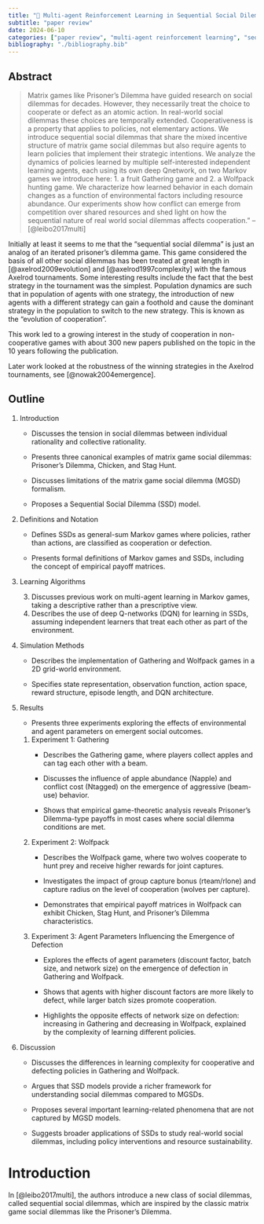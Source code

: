 ```yaml
---
title: "️👮 Multi-agent Reinforcement Learning in Sequential Social Dilemmas"
subtitle: "paper review"
date: 2024-06-10
categories: ["paper review", "multi-agent reinforcement learning", "sequential social dilemmas","sequential social dilemmas", "cooperation", "Markov games", "agent-based social simulation", "non-cooperative games"]
bibliography: "./bibliography.bib"
---
```


##  Abstract

> Matrix games like Prisoner’s Dilemma have guided research on social dilemmas for decades. However, they necessarily treat the choice to cooperate or defect as an atomic action. In real-world social dilemmas these choices are temporally extended. Cooperativeness is a property that applies to policies, not elementary actions. We introduce sequential social dilemmas that share the mixed incentive structure of matrix game social dilemmas but also require agents to learn policies that implement their strategic intentions. We analyze the dynamics of policies learned by multiple self-interested independent learning agents, each using its own deep Qnetwork, on two Markov games we introduce here: 1. a fruit Gathering game and 2. a Wolfpack hunting game. We characterize how learned behavior in each domain changes as a function of environmental factors including resource abundance. Our experiments show how conflict can emerge from competition over shared resources and shed light on how the sequential nature of real world social dilemmas affects cooperation." -- [@leibo2017multi]

::: callout-warning
Initially at least it seems to me that the "sequential social dilemma" is just an analog of an iterated prisoner's dilemma game. This game considered the basis of all other social dilemmas has been treated at great length in [@axelrod2009evolution] and [@axelrod1997complexity] with the famous Axelrod tournaments. Some interesting results include the fact that the best strategy in the tournament was the simplest. Population dynamics are such that in population of agents with one strategy, the introduction of new agents with a different strategy can gain a foothold and cause the dominant strategy in the population to switch to the new strategy. This is known as the "evolution of cooperation".

This work led to a growing interest in the study of cooperation in non-cooperative games with about 300 new papers published on the topic in the 10 years following the publication.

Later work looked at the robustness of the winning strategies in the Axelrod tournaments, see [@nowak2004emergence].
:::

## Outline

1.  Introduction
    -   Discusses the tension in social dilemmas between individual rationality and collective rationality.

    -   Presents three canonical examples of matrix game social dilemmas: Prisoner's Dilemma, Chicken, and Stag Hunt.

    -   Discusses limitations of the matrix game social dilemma (MGSD) formalism.

    -   Proposes a Sequential Social Dilemma (SSD) model.
2.  Definitions and Notation
    -   Defines SSDs as general-sum Markov games where policies, rather than actions, are classified as cooperation or defection.

    -   Presents formal definitions of Markov games and SSDs, including the concept of empirical payoff matrices.

3.  Learning Algorithms
    3.  Discusses previous work on multi-agent learning in Markov games, taking a descriptive rather than a prescriptive view.
    4.  Describes the use of deep Q-networks (DQN) for learning in SSDs, assuming independent learners that treat each other as part of the environment.
4.  Simulation Methods
    -   Describes the implementation of Gathering and Wolfpack games in a 2D grid-world environment.

    -   Specifies state representation, observation function, action space, reward structure, episode length, and DQN architecture.

5.  Results

    -   Presents three experiments exploring the effects of environmental and agent parameters on emergent social outcomes.

    1.  Experiment 1: Gathering
        -   Describes the Gathering game, where players collect apples and can tag each other with a beam.

        -   Discusses the influence of apple abundance (Napple) and conflict cost (Ntagged) on the emergence of aggressive (beam-use) behavior.

        -   Shows that empirical game-theoretic analysis reveals Prisoner's Dilemma-type payoffs in most cases where social dilemma conditions are met.
    2.  Experiment 2: Wolfpack
        -   Describes the Wolfpack game, where two wolves cooperate to hunt prey and receive higher rewards for joint captures.

        -   Investigates the impact of group capture bonus (rteam/rlone) and capture radius on the level of cooperation (wolves per capture).

        -   Demonstrates that empirical payoff matrices in Wolfpack can exhibit Chicken, Stag Hunt, and Prisoner’s Dilemma characteristics.
    3.  Experiment 3: Agent Parameters Influencing the Emergence of Defection
        -   Explores the effects of agent parameters (discount factor, batch size, and network size) on the emergence of defection in Gathering and Wolfpack.

        -   Shows that agents with higher discount factors are more likely to defect, while larger batch sizes promote cooperation.

        -   Highlights the opposite effects of network size on defection: increasing in Gathering and decreasing in Wolfpack, explained by the complexity of learning different policies.

6.  Discussion

    -   Discusses the differences in learning complexity for cooperative and defecting policies in Gathering and Wolfpack.

    -   Argues that SSD models provide a richer framework for understanding social dilemmas compared to MGSDs.

    -   Proposes several important learning-related phenomena that are not captured by MGSD models.

    -   Suggests broader applications of SSDs to study real-world social dilemmas, including policy interventions and resource sustainability.

# Introduction

In [@leibo2017multi], the authors introduce a new class of social dilemmas, called sequential social dilemmas, which are inspired by the classic matrix game social dilemmas like the Prisoner's Dilemma.